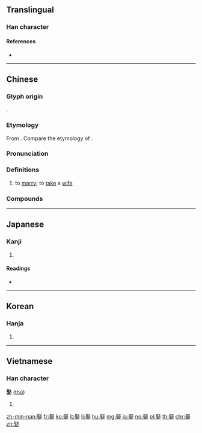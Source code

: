 {{character info/new}}
==Translingual==

===Han character===
{{Han char|rn=38|rad=女|as=08|sn=11|four=17404|canj=SEV|ids=⿱取女}}

====References====
* {{Han ref|kx=0263.300|dkj=06365|dj=0530.180|hdz=21056.010|uh=5A36|ud=23094|bh=B0F9|bd=45305}}

----

==Chinese==
{{zh-forms}}

===Glyph origin===
{{Han etym}}
{{Han compound|取|女|ls=psc|c1=p|c2=s}}.

===Etymology===
From {{och-l|取|to take, to obtain, to collect, to fetch}}. Compare the etymology of {{zh-l|*嫁}}.

===Pronunciation===
{{zh-pron
|m=qǔ,qù,1nc=standard,1nd=vernacular,2nc=literary
|c=ceoi2,cou2,ceoi3
|c_note=ceoi2, cou2 - vernacular; ceoi3 - literary
|h=pfs=chhí
|md=ché̤ṳ
|mn=qz,xm:chhú/zz:chhí/tw:chhū/chhōa
|mn_note=chhú/chhí/chhū - literary; chhōa - vernacular
|mn-t=cu2/cua7
|mn-t_note=cu2 - literary; cua7 - vernacular
|w=2qy
|mc=y
|oc=y
|cat=v
}}

===Definitions===
{{zh-hanzi}}

# {{lb|zh|of a man}} to [[marry]]; to [[take]] a [[wife]]
#: {{zh-x|娶 老婆|to marry a woman}}

===Compounds===
{{zh-der|停妻再娶|再娶|另娶|娶妻|娶妻生子|娶媳婦|娶親|嫁娶|子平畢娶|明媒正娶|河伯娶婦|牽絲娶婦|迎娶}}

----

==Japanese==

===Kanji===
{{ja-kanji|grade=|rs=女08}}

# {{defn|lang=ja|sort=女08}}

====Readings====
* {{ja-readings|on=[[しゅ]] (shu)|kun=[[めとる]] (metoru)}}

----

==Korean==

===Hanja===
{{ko-hanja|hangeul=취|rv=chwi|mr=ch'wi}}

# {{defn|lang=ko|sort=女08}}

----

==Vietnamese==

===Han character===
'''娶''' ([[thú]])

# {{defn|lang=vi}}

[[zh-min-nan:娶]]
[[fr:娶]]
[[ko:娶]]
[[it:娶]]
[[li:娶]]
[[hu:娶]]
[[mg:娶]]
[[ja:娶]]
[[no:娶]]
[[pl:娶]]
[[th:娶]]
[[chr:娶]]
[[zh:娶]]
